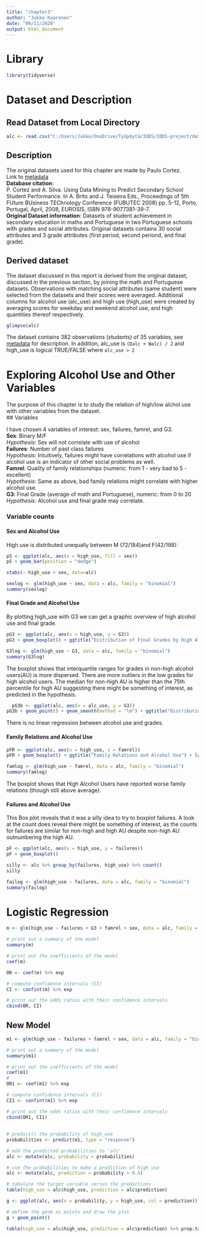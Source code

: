 ```yaml
---
title: "chapter3"
author: "Jukke Kaaronen"
date: "09/11/2020"
output: html_document
---
```

# Library
```r
library(tidyverse)
```

# Dataset and Description

## Read Dataset from Local Directory

```r
alc <- read.csv("C:/Users/Jukke/OneDrive/Työpöytä/IODS/IODS-project/data/alc.csv")
```

## Description
  
  The original datasets used for this chapter are made by Paulo Cortez.  
Link to [metadata](https://archive.ics.uci.edu/ml/datasets/Student+Performance)  
**Database citation**:  
P. Cortez and A. Silva. Using Data Mining to Predict Secondary School Student Performance. In A. Brito and J. Teixeira Eds., Proceedings of 5th FUture BUsiness TEChnology Conference (FUBUTEC 2008) pp. 5-12, Porto, Portugal, April, 2008, EUROSIS, ISBN 978-9077381-39-7.  
**Original Dataset information**: Datasets of student achievement in secondary education in maths and Portuguese in two Portuguese schools with grades and social attributes. Original datasets contains 30 social attributes and 3 grade attributes (first period, second periond, and final grade).  

## Derived dataset

The dataset discussed in this report is derived from the original dataset, discussed in the previous section, by joining the math and Portuguese datasets. Observations with matching social attributes (same student) were selected from the datasets and their scores were averaged. Additional columns for alcohol use (alc_use) and high use (high_use) were created by averaging scores for weekday and weekend alcohol use, and high quantities thereof respectively.

```r
glimpse(alc)
```
  
  The dataset contains 382 observations (students) of 35 variables, see [metadata](https://archive.ics.uci.edu/ml/datasets/Student+Performance) for description. In addition, alc_use is `(Dalc + Walc) / 2` and high_use is logical TRUE/FALSE where `alc_use > 2`  
  
# Exploring Alcohol Use and Other Variables

The purpose of this chapter is to study the relation of high/low alchol use with other variables from the dataset.  
## Variables

  I have chosen 4 variables of interest: sex, failures, famrel, and G3.  
**Sex**: Binary M/F  
*Hypothesis*: Sex will not correlate with use of alcohol  
**Failures**: Number of past class failures  
*Hypothesis*: Intuitively, failures might have correlations with alcohol use if alcohol use is an indicator of other social problems as well.  
**Famrel**: Quality of family relationships (numeric: from 1 - very bad to 5 - excellent)  
*Hypothesis*: Same as above, bad family relations might correlate with higher alcohol use.  
**G3**: Final Grade (average of math and Portuguese), numeric: from 0 to 20  
*Hypothesis*: Alcohol use and final grade may correlate.  

### Variable counts

#### Sex and Alcohol Use
  
  High use is distributed unequally between M (72/184)and F(42/198):

```r

pS <- ggplot(alc, aes(x = high_use, fill = sex))
pS + geom_bar(position = "dodge")

xtabs(~ high_use + sex, data=alc)

sexlog <- glm(high_use ~ sex, data = alc, family = "binomial")
summary(sexlog)
```
  
#### Final Grade and Alcohol Use
  
  By plotting high_use with G3 we can get a graphic overview of high alcohol use and final grade. 
```r
pG3 <- ggplot(alc, aes(x = high_use, y = G3))
pG3 + geom_boxplot() + ggtitle("Distribution of Final Grades by High Alcohol Use") + labs(y = "Grade", x = "High Alcohol Use")

G3log <- glm(high_use ~ G3, data = alc, family = "binomial")
summary(G3log)
```
  
  The boxplot shows that interquartile ranges for grades in non-high alcohol users(AU) is more dispersed. There are more outliers in the low grades for high alcohol users. The median for non-high AU is higher than the 75th percentile for high AU suggesting there might be something of interest, as predicted in the hypothesis.
```r
  pG3b <- ggplot(alc, aes(x = alc_use, y = G3))
pG3b + geom_point() + geom_smooth(method = "lm") + ggtitle("Distribution of Final Grade by Alchol Use") + labs(x = "Alcohol Use", y = "Final Grade")
```
  
  There is no linear regression between alcohol use and grades.  
  
#### Family Relations and Alcohol Use
  
  
```r
pFR <- ggplot(alc, aes(x = high_use, y = famrel))
pFR + geom_boxplot() + ggtitle("Family Relations and Alcohol Use") + labs(y = "Family Relation bad-excellent", x = "High Alcohol Use")

famlog <- glm(high_use ~ famrel, data = alc, family = "binomial")
summary(famlog)
```
  
  
The boxplot shows that High Alcohol Users have reported worse family relations (though still above average).
  
#### Failures and Alcohol Use
  
  This Box plot reveals that it was a silly idea to try to boxplot failures. A look at the count does reveal there might be something of interest, as the counts for failures are similar for non-high and high AU despite non-high AU outnumbering the high AU.
```r
pF <- ggplot(alc, aes(x = high_use, y = failures))
pF + geom_boxplot()

silly <- alc %>% group_by(failures, high_use) %>% count()
silly

failog <- glm(high_use ~ failures, data = alc, family = "binomial")
summary(failog)

```

# Logistic Regression

```r
m <- glm(high_use ~ failures + G3 + famrel + sex, data = alc, family = "binomial")

# print out a summary of the model
summary(m)

# print out the coefficients of the model
coef(m)
```

```r
OR <- coef(m) %>% exp

# compute confidence intervals (CI)
CI <- confint(m) %>% exp

# print out the odds ratios with their confidence intervals
cbind(OR, CI)
```

## New Model
```r
m1 <- glm(high_use ~ failures + famrel + sex, data = alc, family = "binomial")

# print out a summary of the model
summary(m1)

# print out the coefficients of the model
coef(m1)
#
OR1 <- coef(m1) %>% exp

# compute confidence intervals (CI)
CI1 <- confint(m1) %>% exp

# print out the odds ratios with their confidence intervals
cbind(OR1, CI1)
```

##
```r

# predict() the probability of high_use
probabilities <- predict(m1, type = "response")

# add the predicted probabilities to 'alc'
alc <- mutate(alc, probability = probabilities)

# use the probabilities to make a prediction of high_use
alc <- mutate(alc, prediction = probability > 0.5)

# tabulate the target variable versus the predictions
table(high_use = alc$high_use, prediction = alc$prediction)

g <- ggplot(alc, aes(x = probability, y = high_use, col = prediction))

# define the geom as points and draw the plot
g + geom_point()

table(high_use = alc$high_use, prediction = alc$prediction) %>% prop.table %>% addmargins
```